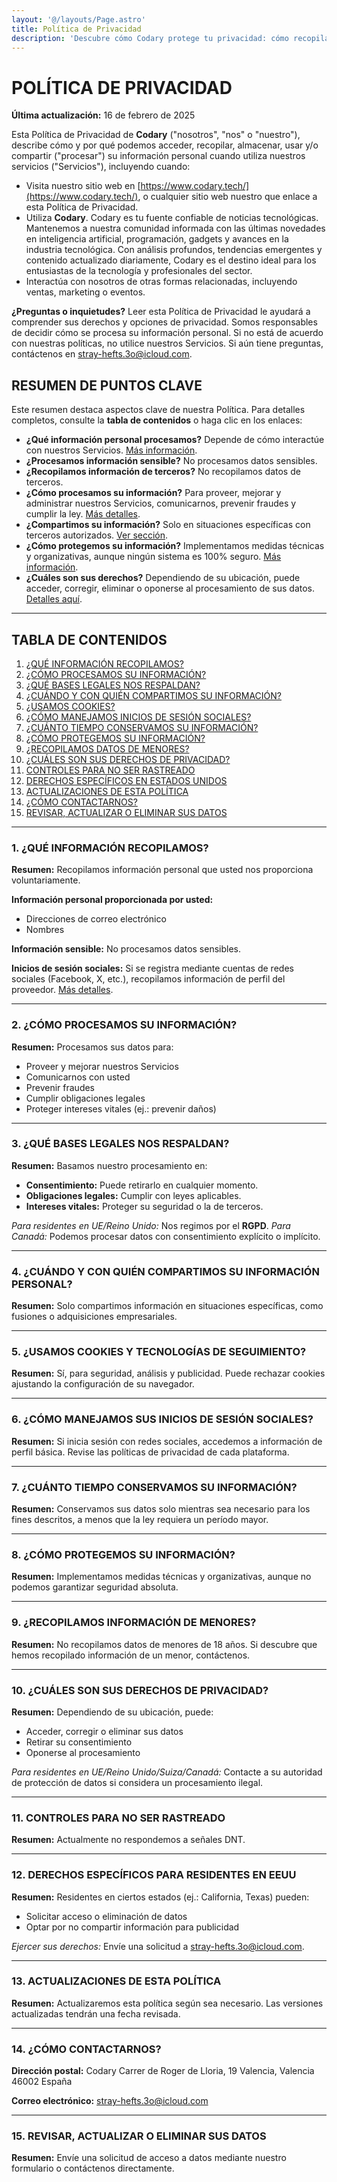 ```yaml
---
layout: '@/layouts/Page.astro'
title: Política de Privacidad
description: 'Descubre cómo Codary protege tu privacidad: cómo recopilamos, usamos y aseguramos tu información. Conoce tus derechos y nuestras medidas de seguridad.'
---
```

# POLÍTICA DE PRIVACIDAD

**Última actualización:** 16 de febrero de 2025

Esta Política de Privacidad de **Codary** ("nosotros", "nos" o "nuestro"), describe cómo y por qué podemos acceder, recopilar, almacenar, usar y/o compartir ("procesar") su información personal cuando utiliza nuestros servicios ("Servicios"), incluyendo cuando:

- Visita nuestro sitio web en [https://www.codary.tech/](https://www.codary.tech/), o cualquier sitio web nuestro que enlace a esta Política de Privacidad.
- Utiliza **Codary**. Codary es tu fuente confiable de noticias tecnológicas. Mantenemos a nuestra comunidad informada con las últimas novedades en inteligencia artificial, programación, gadgets y avances en la industria tecnológica. Con análisis profundos, tendencias emergentes y contenido actualizado diariamente, Codary es el destino ideal para los entusiastas de la tecnología y profesionales del sector.
- Interactúa con nosotros de otras formas relacionadas, incluyendo ventas, marketing o eventos.

**¿Preguntas o inquietudes?** Leer esta Política de Privacidad le ayudará a comprender sus derechos y opciones de privacidad. Somos responsables de decidir cómo se procesa su información personal. Si no está de acuerdo con nuestras políticas, no utilice nuestros Servicios. Si aún tiene preguntas, contáctenos en [stray-hefts.3o@icloud.com](mailto:stray-hefts.3o@icloud.com).

## RESUMEN DE PUNTOS CLAVE

Este resumen destaca aspectos clave de nuestra Política. Para detalles completos, consulte la **tabla de contenidos** o haga clic en los enlaces:

- **¿Qué información personal procesamos?** Depende de cómo interactúe con nuestros Servicios. [Más información](#1-qué-información-recopilamos).
- **¿Procesamos información sensible?** No procesamos datos sensibles.
- **¿Recopilamos información de terceros?** No recopilamos datos de terceros.
- **¿Cómo procesamos su información?** Para proveer, mejorar y administrar nuestros Servicios, comunicarnos, prevenir fraudes y cumplir la ley. [Más detalles](#2-cómo-procesamos-su-información).
- **¿Compartimos su información?** Solo en situaciones específicas con terceros autorizados. [Ver sección](#4-cuándo-y-con-quién-compartimos-su-información-personal).
- **¿Cómo protegemos su información?** Implementamos medidas técnicas y organizativas, aunque ningún sistema es 100% seguro. [Más información](#8-cómo-protegemos-su-información).
- **¿Cuáles son sus derechos?** Dependiendo de su ubicación, puede acceder, corregir, eliminar o oponerse al procesamiento de sus datos. [Detalles aquí](#10-cuáles-son-sus-derechos-de-privacidad).

---

## TABLA DE CONTENIDOS

1. [¿QUÉ INFORMACIÓN RECOPILAMOS?](#1-qué-información-recopilamos)
2. [¿CÓMO PROCESAMOS SU INFORMACIÓN?](#2-cómo-procesamos-su-información)
3. [¿QUÉ BASES LEGALES NOS RESPALDAN?](#3-qué-bases-legales-nos-respaldan)
4. [¿CUÁNDO Y CON QUIÉN COMPARTIMOS SU INFORMACIÓN?](#4-cuándo-y-con-quién-compartimos-su-información-personal)
5. [¿USAMOS COOKIES?](#5-usamos-cookies-y-tecnologías-de-seguimiento)
6. [¿CÓMO MANEJAMOS INICIOS DE SESIÓN SOCIALES?](#6-cómo-manejamos-sus-inicios-de-sesión-sociales)
7. [¿CUÁNTO TIEMPO CONSERVAMOS SU INFORMACIÓN?](#7-cuánto-tiempo-conservamos-su-información)
8. [¿CÓMO PROTEGEMOS SU INFORMACIÓN?](#8-cómo-protegemos-su-información)
9. [¿RECOPILAMOS DATOS DE MENORES?](#9-recopilamos-información-de-menores)
10. [¿CUÁLES SON SUS DERECHOS DE PRIVACIDAD?](#10-cuáles-son-sus-derechos-de-privacidad)
11. [CONTROLES PARA NO SER RASTREADO](#11-controles-para-no-ser-rastreado)
12. [DERECHOS ESPECÍFICOS EN ESTADOS UNIDOS](#12-derechos-específicos-para-residentes-en-eeuu)
13. [ACTUALIZACIONES DE ESTA POLÍTICA](#13-actualizaciones-de-esta-política)
14. [¿CÓMO CONTACTARNOS?](#14-cómo-contactarnos)
15. [REVISAR, ACTUALIZAR O ELIMINAR SUS DATOS](#15-revisar-actualizar-o-eliminar-sus-datos)

---

### 1. ¿QUÉ INFORMACIÓN RECOPILAMOS?

**Resumen:** Recopilamos información personal que usted nos proporciona voluntariamente.

**Información personal proporcionada por usted:**

- Direcciones de correo electrónico
- Nombres

**Información sensible:** No procesamos datos sensibles.

**Inicios de sesión sociales:** Si se registra mediante cuentas de redes sociales (Facebook, X, etc.), recopilamos información de perfil del proveedor. [Más detalles](#6-cómo-manejamos-sus-inicios-de-sesión-sociales).

---

### 2. ¿CÓMO PROCESAMOS SU INFORMACIÓN?

**Resumen:** Procesamos sus datos para:

- Proveer y mejorar nuestros Servicios
- Comunicarnos con usted
- Prevenir fraudes
- Cumplir obligaciones legales
- Proteger intereses vitales (ej.: prevenir daños)

---

### 3. ¿QUÉ BASES LEGALES NOS RESPALDAN?

**Resumen:** Basamos nuestro procesamiento en:

- **Consentimiento:** Puede retirarlo en cualquier momento.
- **Obligaciones legales:** Cumplir con leyes aplicables.
- **Intereses vitales:** Proteger su seguridad o la de terceros.

_Para residentes en UE/Reino Unido:_ Nos regimos por el **RGPD**.
_Para Canadá:_ Podemos procesar datos con consentimiento explícito o implícito.

---

### 4. ¿CUÁNDO Y CON QUIÉN COMPARTIMOS SU INFORMACIÓN PERSONAL?

**Resumen:** Solo compartimos información en situaciones específicas, como fusiones o adquisiciones empresariales.

---

### 5. ¿USAMOS COOKIES Y TECNOLOGÍAS DE SEGUIMIENTO?

**Resumen:** Sí, para seguridad, análisis y publicidad. Puede rechazar cookies ajustando la configuración de su navegador.

---

### 6. ¿CÓMO MANEJAMOS SUS INICIOS DE SESIÓN SOCIALES?

**Resumen:** Si inicia sesión con redes sociales, accedemos a información de perfil básica. Revise las políticas de privacidad de cada plataforma.

---

### 7. ¿CUÁNTO TIEMPO CONSERVAMOS SU INFORMACIÓN?

**Resumen:** Conservamos sus datos solo mientras sea necesario para los fines descritos, a menos que la ley requiera un período mayor.

---

### 8. ¿CÓMO PROTEGEMOS SU INFORMACIÓN?

**Resumen:** Implementamos medidas técnicas y organizativas, aunque no podemos garantizar seguridad absoluta.

---

### 9. ¿RECOPILAMOS INFORMACIÓN DE MENORES?

**Resumen:** No recopilamos datos de menores de 18 años. Si descubre que hemos recopilado información de un menor, contáctenos.

---

### 10. ¿CUÁLES SON SUS DERECHOS DE PRIVACIDAD?

**Resumen:** Dependiendo de su ubicación, puede:

- Acceder, corregir o eliminar sus datos
- Retirar su consentimiento
- Oponerse al procesamiento

_Para residentes en UE/Reino Unido/Suiza/Canadá:_ Contacte a su autoridad de protección de datos si considera un procesamiento ilegal.

---

### 11. CONTROLES PARA NO SER RASTREADO

**Resumen:** Actualmente no respondemos a señales DNT.

---

### 12. DERECHOS ESPECÍFICOS PARA RESIDENTES EN EEUU

**Resumen:** Residentes en ciertos estados (ej.: California, Texas) pueden:

- Solicitar acceso o eliminación de datos
- Optar por no compartir información para publicidad

_Ejercer sus derechos:_ Envíe una solicitud a [stray-hefts.3o@icloud.com](mailto:stray-hefts.3o@icloud.com).

---

### 13. ACTUALIZACIONES DE ESTA POLÍTICA

**Resumen:** Actualizaremos esta política según sea necesario. Las versiones actualizadas tendrán una fecha revisada.

---

### 14. ¿CÓMO CONTACTARNOS?

**Dirección postal:**
Codary
Carrer de Roger de Lloria, 19
Valencia, Valencia 46002
España

**Correo electrónico:** [stray-hefts.3o@icloud.com](mailto:stray-hefts.3o@icloud.com)

---

### 15. REVISAR, ACTUALIZAR O ELIMINAR SUS DATOS

**Resumen:** Envíe una solicitud de acceso a datos mediante nuestro formulario o contáctenos directamente.
